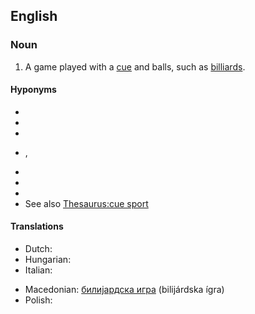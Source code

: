 {{also|cuesport}}
==English==
{{wikipedia}}

===Noun===
{{en-noun}}

# {{lb|en|sports}} A game played with a [[cue]] and balls, such as [[billiards]].

====Hyponyms====
* {{l|en|billiards}}
* {{l|en|carom billiards}}
* {{l|en|English billiards}}
* {{l|en|kelly pool}}, {{l|en|Kelly pool}}
* {{l|en|pocket billiards}}
* {{l|en|pool}}
* {{l|en|snooker}}
* See also [[Thesaurus:cue sport]]

====Translations====
{{trans-top|game played with cue and balls}}
* Dutch: {{t|nl|biljartspel|n}}
* Hungarian: {{t+|hu|biliárd}}
* Italian: {{t+|it|stecca|f}}
{{trans-mid}}
* Macedonian: [[билијардска игра]] (bilijárdska ígra) {{g|f}}
* Polish: {{t+|pl|bilard|m}}
{{trans-bottom}}